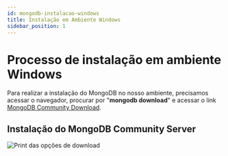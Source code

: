 ```yaml
---
id: mongodb-instalacao-windows
title: Instalação em Ambiente Windows
sidebar_position: 1
---
```


# Processo de instalação em ambiente Windows

Para realizar a instalação do MongoDB no nosso ambiente, precisamos acessar o navegador, procurar por "**mongodb download**" e acessar o link [MongoDB Community Download](https://www.mongodb.com/try/download/community).

## Instalação do MongoDB Community Server

![Print das opções de download](./assets/mongo-server-print-download.png)
